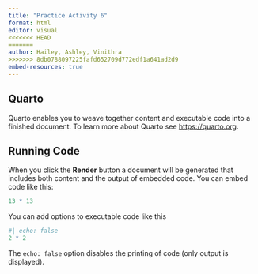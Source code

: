 ```yaml
---
title: "Practice Activity 6"
format: html
editor: visual
<<<<<<< HEAD
=======
author: Hailey, Ashley, Vinithra
>>>>>>> 8db0788097225fafd652709d772edf1a641ad2d9
embed-resources: true
---
```


## Quarto

Quarto enables you to weave together content and executable code into a finished document. To learn more about Quarto see <https://quarto.org>.

## Running Code

When you click the **Render** button a document will be generated that includes both content and the output of embedded code. You can embed code like this:

```r
13 * 13
```

You can add options to executable code like this

```r
#| echo: false
2 * 2
```

The `echo: false` option disables the printing of code (only output is displayed).
